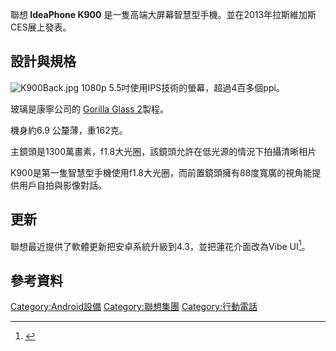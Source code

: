 {{expand|time=2015-07-22T05:46:45+00:00}}
{{refimprove|time=2015-07-22T05:46:45+00:00}}
聯想''' IdeaPhone K900''' 是一隻高端大屏幕智慧型手機。並在2013年拉斯維加斯CES展上發表。

== 設計與規格 ==
[[File:K900Back.jpg|thumb]]
1080p 5.5吋使用IPS技術的螢幕，超過4百多個ppi。<div>玻璃是康寧公司的 [[大猩猩玻璃|Gorilla Glass 2]]製程。</div><div>機身約6.9 公釐薄，重162克。</div>

主鏡頭是1300萬畫素，f1.8大光圈，該鏡頭允許在低光源的情況下拍攝清晰相片<div>K900是第一隻智慧型手機使用f1.8大光圈，而前置鏡頭擁有88度寬廣的視角能提供用戶自拍與影像對話。</div>

== 更新 ==
聯想最近提供了軟體更新把安卓系統升級到4.3，並把蓮花介面改為Vibe UI<ref>{{cite web |url=http://www.vibeui.com/xiazai_k900_nk.html |title=存档副本 |accessdate=2014-06-30  |deadurl=yes |archiveurl=https://web.archive.org/web/20140701184840/http://vibeui.com/xiazai_k900_nk.html |archivedate=2014-07-01 }}</ref>。

== 參考資料 ==
{{Reflist}}
[[Category:Android設備|Category:Android設備]]
[[Category:聯想集團|Category:聯想集團]]
[[Category:行動電話|Category:行動電話]]